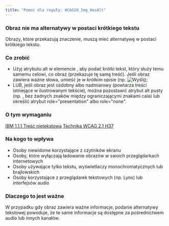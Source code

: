 ```yaml
---
title: "Pomoc dla reguły: WCAG20_Img_HasAlt"
---
```


<div className="toolHelp">
<Row>
<Column colLg={16} colMd={8} colSm={4} className="toolHead">

### Obraz nie ma alternatywy w postaci krótkiego tekstu

<div id="locLevel"></div>

Obrazy, które przekazują znaczenie, muszą mieć alternatywę w postaci krótkiego tekstu.

</Column>
</Row>
<Row>
<Column colLg={11} colMd={5} colSm={4} className="toolMain">



<div id="locSnippet"></div>

### Co zrobić

* Użyj atrybutu alt w elemencie <img>, aby podać krótki tekst, który służy temu samemu celowi, co obraz (przekazuje tę samą treść). Jeśli obraz zawiera ważne słowa, umieść je w krótkim opisie (np. <img alt="Wyślij">);
* LUB, jeśli obraz jest ozdobny albo nadmiarowy (powtarza treści istniejące w ilustrowanym tekście), można pozostawić atrybut alt pusty (np. <img alt="">, bez żadnych znaków między ograniczającymi znakami cala) lub określić atrybut role="presentation" albo role="none".




</Column>
<Column colLg={5} colMd={3} colSm={4} className="toolLeft">

### O tym wymaganiu

[IBM 1.1.1 Treść nietekstowa](http://www.ibm.com/able/guidelines/ci162/non_text_content.html)
[Technika WCAG 2.1 H37](https://www.w3.org/WAI/WCAG21/Techniques/html/H37)

### Na kogo to wpływa

* Osoby niewidome korzystające z czytników ekranu
* Osoby, które wyłączają ładowanie obrazów w swoich przeglądarkach internetowych
* Osoby używające tylko tekstu, wyświetlaczy monochromatycznych lub brajlowskich
* Osoby korzystające z przeglądarek tekstowych (np. Lynx) lub interfejsów audio

### Dlaczego to jest ważne

W przypadku gdy obraz zawiera ważne informacje, podanie alternatywy tekstowej powoduje, że te same informacje są dostępne za pośrednictwem audio lub innych kanałów.

</Column>
</Row>
</div>

